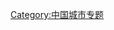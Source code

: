 {{Wikipedia category}}

{{catmore1|[[Wikipedia:沈阳专题|Wikipedia:沈阳专题]]}}
{{Articles by Importance| topic=沈阳 | importance= }}
{{Articles by Quality|topic=沈阳}}
{{CategoryTOC}}

[[Category:中国城市专题|Category:中国城市专题]]